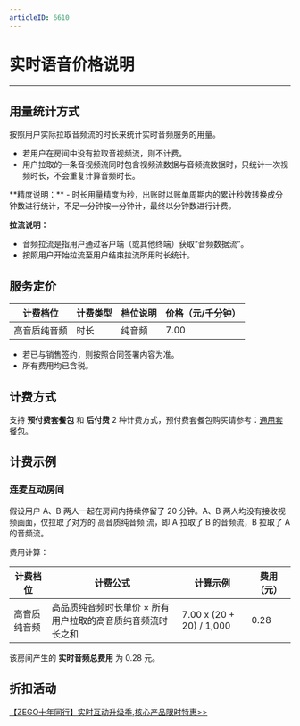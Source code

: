 ```yaml
---
articleID: 6610
---
```

# 实时语音价格说明

---

## 用量统计方式

按照用户实际拉取音频流的时长来统计实时音频服务的用量。

- 若用户在房间中没有拉取音视频流，则不计费。
- 用户拉取的一条音视频流同时包含视频流数据与音频流数据时，只统计一次视频时长，不会重复计算音频时长。

<Note title="说明">
**精度说明：**
 - 时长用量精度为秒，出账时以账单周期内的累计秒数转换成分钟数进行统计，不足一分钟按一分钟计，最终以分钟数进行计费。 

**拉流说明：**
 - 音频拉流是指用户通过客户端（或其他终端）获取“音频数据流”。
 - 按照用户开始拉流至用户结束拉流所用时长统计。
</Note>



## 服务定价

|计费档位|计费类型|档位说明|价格（元/千分钟）|
|-|-|-|-|
|高音质纯音频|时长 |纯音频|7.00|

<Note title="说明">




- 若已与销售签约，则按照合同签署内容为准。  
- 所有费用均已含税。  


</Note>



## 计费方式

支持 **预付费套餐包** 和 **后付费** 2 种计费方式，预付费套餐包购买请参考：[通用套餐包](https://doc-zh.zego.im/article/9185)。

## 计费示例

### 连麦互动房间

假设用户 A、B 两人一起在房间内持续停留了 20 分钟。A、B 两人均没有接收视频画面，仅拉取了对方的 高音质纯音频 流，即 A 拉取了 B 的音频流，B 拉取了 A 的音频流。

费用计算：

|计费档位|计费公式|计算示例|费用（元）|
|-|-|-|-|
|高音质纯音频|高品质纯音频时长单价 × 所有用户拉取的高音质纯音频流时长之和| 7.00 x (20 + 20) / 1,000 |0.28|

该房间产生的 **实时音频总费用** 为 0.28 元。


## 折扣活动

<Note title="说明">


[【ZEGO十年同行】实时互动升级季,核心产品限时特惠>>](https://www.zego.im/activity/2400001)


</Note>




